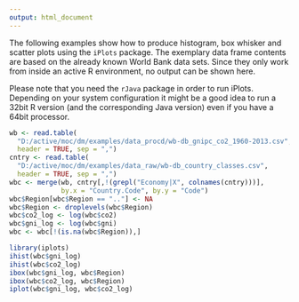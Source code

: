 ```yaml
---
output: html_document
---
```


The following examples show how to produce histogram, box whisker and scatter
plots using the `iPlots` package. The exemplary data frame contents are based on 
the already known World Bank data sets. Since they only work from inside an 
active R environment, no output can be shown here.

Please note that you need the `rJava` package in order to run iPlots. Depending
on your system configuration it might be a good idea to run a 32bit R version
(and the corresponding Java version) even if you have a 64bit processor.

```r
wb <- read.table(
  "D:/active/moc/dm/examples/data_procd/wb-db_gnipc_co2_1960-2013.csv", 
  header = TRUE, sep = ",")
cntry <- read.table(
  "D:/active/moc/dm/examples/data_raw/wb-db_country_classes.csv", 
  header = TRUE, sep = ",")
wbc <- merge(wb, cntry[,!(grepl("Economy|X", colnames(cntry)))], 
             by.x = "Country.Code", by.y = "Code")
wbc$Region[wbc$Region == ".."] <- NA
wbc$Region <- droplevels(wbc$Region)
wbc$co2_log <- log(wbc$co2)
wbc$gni_log <- log(wbc$gni)
wbc <- wbc[!(is.na(wbc$Region)),]
```



```r
library(iplots)
ihist(wbc$gni_log)
ihist(wbc$co2_log)
ibox(wbc$gni_log, wbc$Region)
ibox(wbc$co2_log, wbc$Region)
iplot(wbc$gni_log, wbc$co2_log)


```
